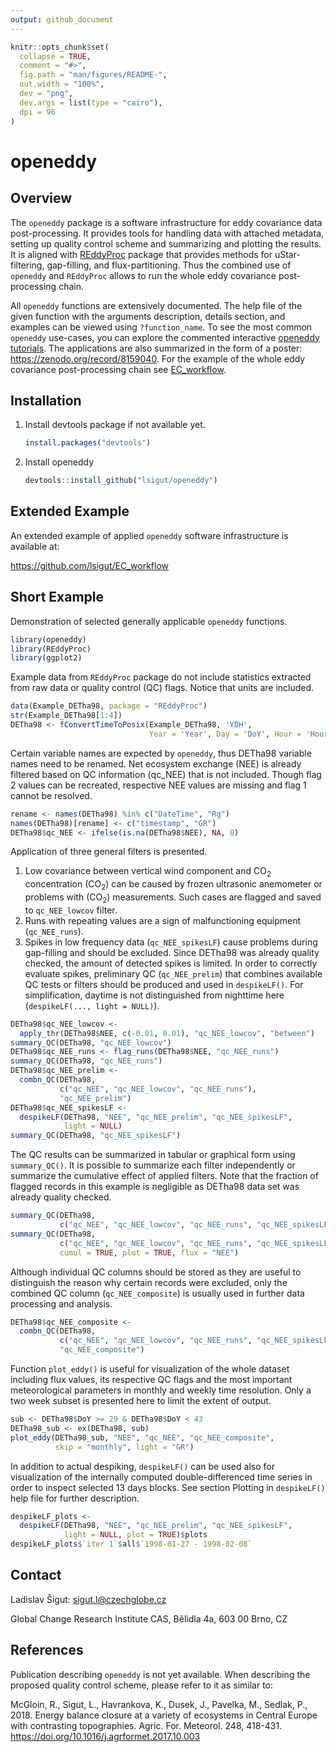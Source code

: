 ```yaml
---
output: github_document
---
```


<!-- README.md is generated from README.Rmd. Please edit that file -->

```r
knitr::opts_chunk$set(
  collapse = TRUE,
  comment = "#>",
  fig.path = "man/figures/README-",
  out.width = "100%",
  dev = "png", 
  dev.args = list(type = "cairo"),
  dpi = 96
)
```

# openeddy

<!-- badges: start -->
<!-- badges: end -->

## Overview

The `openeddy` package is a software infrastructure for eddy covariance
data post-processing. It provides tools for handling data with attached
metadata, setting up quality control scheme and summarizing and plotting
the results. It is aligned with
[REddyProc](https://github.com/bgctw/REddyProc) package that provides
methods for uStar-filtering, gap-filling, and flux-partitioning. Thus
the combined use of `openeddy` and `REddyProc` allows to run the whole
eddy covariance post-processing chain.

All `openeddy` functions are extensively documented. The help file of
the given function with the arguments description, details section, and
examples can be viewed using `?function_name`. To see the most common
`openeddy` use-cases, you can explore the commented interactive
[openeddy tutorials](https://github.com/lsigut/openeddy_tutorials). The
applications are also summarized in the form of a poster:
<https://zenodo.org/record/8159040>. For the example of the whole eddy
covariance post-processing chain see
[EC_workflow](https://github.com/lsigut/EC_workflow).

## Installation

1.  Install devtools package if not available yet.

    ``` r
    install.packages("devtools")
    ```

2.  Install openeddy

    ``` r
    devtools::install_github("lsigut/openeddy")
    ```

## Extended Example

An extended example of applied `openeddy` software infrastructure is
available at:

<https://github.com/lsigut/EC_workflow>

## Short Example

Demonstration of selected generally applicable `openeddy` functions.

```r
library(openeddy)
library(REddyProc)
library(ggplot2)
```

Example data from `REddyProc` package do not include statistics
extracted from raw data or quality control (QC) flags. Notice that units
are included.

```r
data(Example_DETha98, package = "REddyProc")
str(Example_DETha98[1:4])
DETha98 <- fConvertTimeToPosix(Example_DETha98, 'YDH', 
                               Year = 'Year', Day = 'DoY', Hour = 'Hour')
```

Certain variable names are expected by `openeddy`, thus DETha98 variable
names need to be renamed. Net ecosystem exchange (NEE) is already
filtered based on QC information (qc_NEE) that is not included. Though
flag 2 values can be recreated, respective NEE values are missing and
flag 1 cannot be resolved.

```r
rename <- names(DETha98) %in% c("DateTime", "Rg")
names(DETha98)[rename] <- c("timestamp", "GR")
DETha98$qc_NEE <- ifelse(is.na(DETha98$NEE), NA, 0)
```

Application of three general filters is presented.

1.  Low covariance between vertical wind component and CO~2~
    concentration (CO~2~) can be caused by frozen ultrasonic
    anemometer or problems with (CO~2~) measurements. Such cases are
    flagged and saved to `qc_NEE_lowcov` filter.
2.  Runs with repeating values are a sign of malfunctioning equipment
    (`qc_NEE_runs`).
3.  Spikes in low frequency data (`qc_NEE_spikesLF`) cause problems during 
    gap-filling and should be excluded. Since DETha98 was already quality 
    checked, the amount of detected spikes is limited. In order to correctly 
    evaluate spikes, preliminary QC (`qc_NEE_prelim`) that combines available QC
    tests or filters should be produced and used in `despikeLF()`. For 
    simplification, daytime is not distinguished from nighttime here 
    (`despikeLF(..., light = NULL)`).

```r
DETha98$qc_NEE_lowcov <- 
  apply_thr(DETha98$NEE, c(-0.01, 0.01), "qc_NEE_lowcov", "between")
summary_QC(DETha98, "qc_NEE_lowcov")
DETha98$qc_NEE_runs <- flag_runs(DETha98$NEE, "qc_NEE_runs")
summary_QC(DETha98, "qc_NEE_runs")
DETha98$qc_NEE_prelim <- 
  combn_QC(DETha98, 
           c("qc_NEE", "qc_NEE_lowcov", "qc_NEE_runs"), 
           "qc_NEE_prelim")
DETha98$qc_NEE_spikesLF <- 
  despikeLF(DETha98, "NEE", "qc_NEE_prelim", "qc_NEE_spikesLF", 
            light = NULL)
summary_QC(DETha98, "qc_NEE_spikesLF")
```

The QC results can be summarized in tabular or graphical form using
`summary_QC()`. It is possible to summarize each filter independently or
summarize the cumulative effect of applied filters. Note that the
fraction of flagged records in this example is negligible as DETha98
data set was already quality checked.

```r
summary_QC(DETha98, 
           c("qc_NEE", "qc_NEE_lowcov", "qc_NEE_runs", "qc_NEE_spikesLF"))
summary_QC(DETha98, 
           c("qc_NEE", "qc_NEE_lowcov", "qc_NEE_runs", "qc_NEE_spikesLF"),
           cumul = TRUE, plot = TRUE, flux = "NEE")
```

Although individual QC columns should be stored as they are useful to
distinguish the reason why certain records were excluded, only the
combined QC column (`qc_NEE_composite`) is usually used in further data
processing and analysis.

```r
DETha98$qc_NEE_composite <- 
  combn_QC(DETha98, 
           c("qc_NEE", "qc_NEE_lowcov", "qc_NEE_runs", "qc_NEE_spikesLF"), 
           "qc_NEE_composite")
```

Function `plot_eddy()` is useful for visualization of the whole dataset
including flux values, its respective QC flags and the most important
meteorological parameters in monthly and weekly time resolution.
Only a two week subset is presented here to limit the extent of output.

```r
sub <- DETha98$DoY >= 29 & DETha98$DoY < 43
DETha98_sub <- ex(DETha98, sub)
plot_eddy(DETha98_sub, "NEE", "qc_NEE", "qc_NEE_composite", 
          skip = "monthly", light = "GR")
```

In addition to actual despiking, `despikeLF()` can be used also for
visualization of the internally computed double-differenced time series
in order to inspect selected 13 days blocks. See section Plotting in
`despikeLF()` help file for further description.

```r
despikeLF_plots <- 
  despikeLF(DETha98, "NEE", "qc_NEE_prelim", "qc_NEE_spikesLF", 
            light = NULL, plot = TRUE)$plots
despikeLF_plots$`iter 1`$all$`1998-01-27 - 1998-02-08`
```

## Contact

Ladislav Šigut: [sigut.l\@czechglobe.cz](mailto:sigut.l@czechglobe.cz)

Global Change Research Institute CAS, Bělidla 4a, 603 00 Brno, CZ

## References

Publication describing `openeddy` is not yet available. When describing
the proposed quality control scheme, please refer to it as similar to:

McGloin, R., Sigut, L., Havrankova, K., Dusek, J., Pavelka, M., Sedlak,
P., 2018. Energy balance closure at a variety of ecosystems in Central
Europe with contrasting topographies. Agric. For. Meteorol. 248,
418-431. <https://doi.org/10.1016/j.agrformet.2017.10.003>
